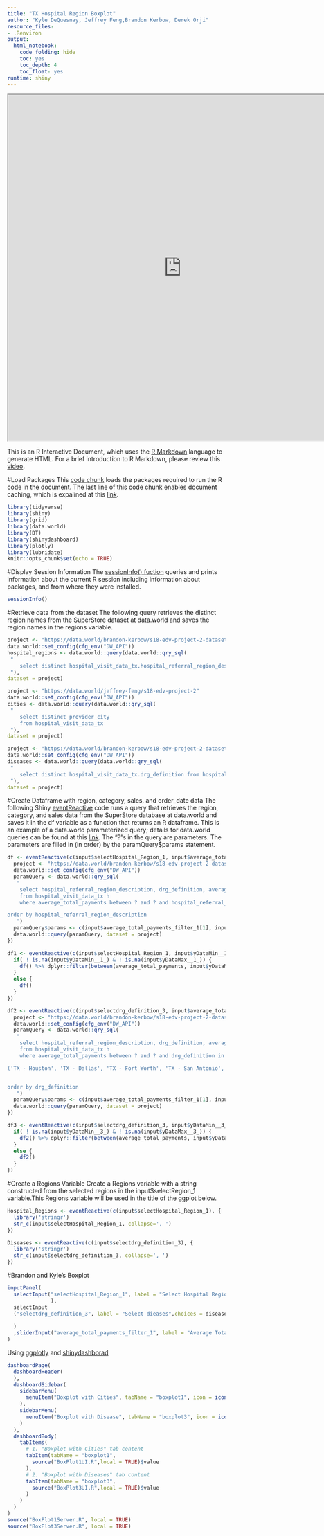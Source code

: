 ```yaml
---
title: "TX Hospital Region Boxplot"
author: "Kyle DeQuesnay, Jeffrey Feng,Brandon Kerbow, Derek Orji"
resource_files:
- .Renviron
output:
  html_notebook:
    code_folding: hide
    toc: yes
    toc_depth: 4
    toc_float: yes
runtime: shiny
---
```

<iframe src="https://public.tableau.com/views/Project2_Insight_Total_Payment_vs_Medicare_Payment/payment_comparison_dashboard?:showVizHome=no"width="800" height="800"></iframe>

This is an R Interactive Document, which uses the [R Markdown](http://rmarkdown.rstudio.com/authoring_basics.html) language to generate HTML. For a brief introduction to R Markdown, please review this [video](https://www.youtube.com/watch?v=DNS7i2m4sB0&feature=youtu.be).

#Load Packages
This [code chunk](http://rmarkdown.rstudio.com/authoring_rcodechunks.html) loads the packages required to run the R code in the document.
The last line of this code chunk enables document caching, which is expalined at this [link](http://rmarkdown.rstudio.com/authoring_rcodechunks.html).

```r
library(tidyverse)
library(shiny)
library(grid)
library(data.world)
library(DT)
library(shinydashboard)
library(plotly)
library(lubridate)
knitr::opts_chunk$set(echo = TRUE)
```

#Display Session Information
The [sessionInfo() fuction](https://cran.r-project.org/web/packages/sessioninfo/sessioninfo.pdf) queries and prints information about the current R session including  information about packages, and from where they were installed.
```r
sessionInfo()
```



#Retrieve data from the  dataset
The following query retrieves the distinct region names from the SuperStore dataset at data.world and saves the region names in the regions variable.
```r
project <- "https://data.world/brandon-kerbow/s18-edv-project-2-dataset" 
data.world::set_config(cfg_env("DW_API")) 
hospital_regions <- data.world::query(data.world::qry_sql(
 "   
	select distinct hospital_visit_data_tx.hospital_referral_region_description from hospital_visit_data_tx
 "), 
dataset = project)
```

```r
project <- "https://data.world/jeffrey-feng/s18-edv-project-2" 
data.world::set_config(cfg_env("DW_API")) 
cities <- data.world::query(data.world::qry_sql(
 "   
	select distinct provider_city
	from hospital_visit_data_tx 
 "), 
dataset = project)
```

```r
project <- "https://data.world/brandon-kerbow/s18-edv-project-2-dataset" 
data.world::set_config(cfg_env("DW_API")) 
diseases <- data.world::query(data.world::qry_sql(
 "   
	select distinct hospital_visit_data_tx.drg_definition from hospital_visit_data_tx
 "), 
dataset = project)
```

#Create Dataframe with region, category, sales, and order_date data
The following Shiny [eventReactive](https://shiny.rstudio.com/reference/shiny/1.0.1/observeEvent.html) code runs a query that retrieves the region, category, and sales data from the SuperStore database at data.world and saves it in the df variable as a function that returns an R dataframe. This is an example of a data.world parameterized query; details for data.world queries can be found at this [link](https://cran.r-project.org/web/packages/data.world/vignettes/query.html). The "?"s in the query are parameters. The parameters are filled in (in order) by the paramQuery$params statement.

```r

df <- eventReactive(c(input$selectHospital_Region_1, input$average_total_payments_filter_1), { 
  project <- "https://data.world/brandon-kerbow/s18-edv-project-2-dataset" 
  data.world::set_config(cfg_env("DW_API")) 
  paramQuery <- data.world::qry_sql(
   "   
  	select hospital_referral_region_description, drg_definition, average_total_payments
  	from hospital_visit_data_tx h
    where average_total_payments between ? and ? and hospital_referral_region_description in (?, ?, ?, ?, ?, ?, ?, ?, ?, ?, ?, ?, ?, ?, ?, ?, ?, ?, ?, ?, ?, ?, ?, ?) and drg_definition in ('HEART FAILURE & SHOCK W/O CC/MCC', 'OTHER VASCULAR PROCEDURES W MCC', 'HEART FAILURE & SHOCK W MCC', 'SIMPLE PNEUMONIA & PLEURISY W MCC', 'RENAL FAILURE W MCC', 'SIMPLE PNEUMONIA & PLEURISY W CC', 'OTHER VASCULAR PROCEDURES W CC', 'HEART FAILURE & SHOCK W CC', 'G.I. HEMORRHAGE W MCC', 'CELLULITIS W/O MCC')

order by hospital_referral_region_description
   ")
  paramQuery$params <- c(input$average_total_payments_filter_1[1], input$average_total_payments_filter_1[2], input$selectHospital_Region_1[1], input$selectHospital_Region_1[2], input$selectHospital_Region_1[3], input$selectHospital_Region_1[4], input$selectHospital_Region_1[5], input$selectHospital_Region_1[6], input$selectHospital_Region_1[7], input$selectHospital_Region_1[8], input$selectHospital_Region_1[9], input$selectHospital_Region_1[10], input$selectHospital_Region_1[11], input$selectHospital_Region_1[12], input$selectHospital_Region_1[13], input$selectHospital_Region_1[14], input$selectHospital_Region_1[15], input$selectHospital_Region_1[16], input$selectHospital_Region_1[17], input$selectHospital_Region_1[18], input$selectHospital_Region_1[19], input$selectHospital_Region_1[20], input$selectHospital_Region_1[21], input$selectHospital_Region_1[22], input$selectHospital_Region_1[23], input$selectHospital_Region_1[24])
  data.world::query(paramQuery, dataset = project)
}) 
```

```r
df1 <- eventReactive(c(input$selectHospital_Region_1, input$yDataMin__1_, input$yDataMax__1_, input$average_total_payments_filter_1), { 
  if( ! is.na(input$yDataMin__1_) & ! is.na(input$yDataMax__1_)) {
    df() %>% dplyr::filter(between(average_total_payments, input$yDataMin__1_, input$yDataMax__1_))
  }
  else {
    df()
  }
})
```


```r

df2 <- eventReactive(c(input$selectdrg_definition_3, input$average_total_payments_filter_1), { 
  project <- "https://data.world/brandon-kerbow/s18-edv-project-2-dataset" 
  data.world::set_config(cfg_env("DW_API")) 
  paramQuery <- data.world::qry_sql(
   "   
  	select hospital_referral_region_description, drg_definition, average_total_payments
  	from hospital_visit_data_tx h
    where average_total_payments between ? and ? and drg_definition in (?, ?, ?, ?, ?, ?, ?, ?, ?, ?) and  hospital_referral_region_description  in 

('TX - Houston', 'TX - Dallas', 'TX - Fort Worth', 'TX - San Antonio', 'TX - Austin', 'TX - McAllen', 'TX - Harlingen', 'TX - El Paso', 'TX - Tyler', 'TX - Lubbock') 


order by drg_definition
   ")
  paramQuery$params <- c(input$average_total_payments_filter_1[1], input$average_total_payments_filter_1[2], input$selectdrg_definition_3[1], input$selectdrg_definition_3[2], input$selectdrg_definition_3[3], input$selectdrg_definition_3[4], input$selectdrg_definition_3[5], input$selectdrg_definition_3[6], input$selectdrg_definition_3[7], input$selectdrg_definition_3[8], input$selectdrg_definition_3[9], input$selectdrg_definition_3[10])
  data.world::query(paramQuery, dataset = project)
}) 
```

```r
df3 <- eventReactive(c(input$selectdrg_definition_3, input$yDataMin__3_, input$yDataMax__3_,input$average_total_payments_filter_1), { 
  if( ! is.na(input$yDataMin__3_) & ! is.na(input$yDataMax__3_)) {
    df2() %>% dplyr::filter(between(average_total_payments, input$yDataMin__3_, input$yDataMax__3_))
  }
  else {
    df2()
  }
})
```

#Create a Regions Variable
Create a Regions variable with a string constructed from the selected regions in the input$selectRegion_1 variable.This Regions variable will be used in the title of the ggplot below.

```r
Hospital_Regions <- eventReactive(c(input$selectHospital_Region_1), { 
  library('stringr')
  str_c(input$selectHospital_Region_1, collapse=', ')
})
```

```r
Diseases <- eventReactive(c(input$selectdrg_definition_3), { 
  library('stringr')
  str_c(input$selectdrg_definition_3, collapse=', ')
})
```


#Brandon and Kyle's Boxplot

```r
inputPanel(
  selectInput("selectHospital_Region_1", label = "Select Hospital Region",choices = hospital_regions, multiple=TRUE, selected=c("AR - Texarkana", "LA - Shreveport", "TX - Abilene", "TX - Amarillo", "TX - Austin", "TX - Beaumont", "TX - Bryan", "TX - Corpus Christi", "TX - Dallas", "TX - El Paso", "TX - Fort Worth", "TX - Harlingen", "TX - Houston", "TX - Longview", "TX - Lubbock", "TX - McAllen", "TX - Odessa", "TX - San Angelo", "TX - San Antonio", "TX - Temple", "TX - Tyler", "TX - Victoria", "TX - Waco", "TX - Wichita Falls")
              ),
  selectInput
  ("selectdrg_definition_3", label = "Select dieases",choices = diseases, multiple=TRUE, selected=c("HEART FAILURE & SHOCK W/O CC/MCC", "OTHER VASCULAR PROCEDURES W MCC", "HEART FAILURE & SHOCK W MCC", "SIMPLE PNEUMONIA & PLEURISY W MCC", "RENAL FAILURE W MCC", "SIMPLE PNEUMONIA & PLEURISY W CC", "OTHER VASCULAR PROCEDURES W CC", "HEART FAILURE & SHOCK W CC", "G.I. HEMORRHAGE W MCC", "CELLULITIS W/O MCC")
    
  )
  ,sliderInput("average_total_payments_filter_1", label = "Average Total Payments:", min = 0, max = 50000, value = c(0, 50000), step = 100)
)
```



Using [ggplotly](https://www.rdocumentation.org/packages/plotly/versions/4.7.1/topics/ggplotly) and [shinydashborad](https://rstudio.github.io/shinydashboard/structure.html#dynamic-content-1)

```r
dashboardPage(
  dashboardHeader(
  ),
  dashboardSidebar(
    sidebarMenu(
      menuItem("Boxplot with Cities", tabName = "boxplot1", icon = icon("dashboard"))
    ),
    sidebarMenu(
      menuItem("Boxplot with Disease", tabName = "boxplot3", icon = icon("dashboard"))
    )
  ),
  dashboardBody(
    tabItems(
      # 1. "Boxplot with Cities" tab content
      tabItem(tabName = "boxplot1",
        source("BoxPlot1UI.R",local = TRUE)$value
      ),
      # 2. "Boxplot with Diseases" tab content
      tabItem(tabName = "boxplot3",
        source("BoxPlot3UI.R",local = TRUE)$value
      )
    )
  )
)
source("BoxPlot1Server.R", local = TRUE)
source("BoxPlot3Server.R", local = TRUE)
```
 



